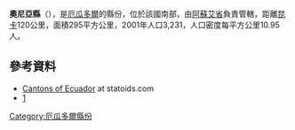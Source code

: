{{Coord|3|28|S|79|9|W|display=title}}

'''奧尼亞縣'''（{{lang-es|Cantón Oña}}），是[[厄瓜多爾|厄瓜多爾]]的縣份，位於該國南部，由[[阿蘇艾省|阿蘇艾省]]負責管轄，距離[[昆卡_(厄瓜多爾)|昆卡]]120公里，面積295平方公里，2001年人口3,231，人口密度每平方公里10.95人。

==參考資料==
*[http://www.statoids.com/yec.html Cantons of Ecuador]{{Wayback|url=http://www.statoids.com/yec.html |date=20110628180130 }} at statoids.com
*[http://www.ecuadorencifras.gob.ec/resultados] {{Wayback|url=http://www.ecuadorencifras.gob.ec/resultados |date=20210301030032 }}

{{厄瓜多爾縣份}}

[[Category:厄瓜多爾縣份|Category:厄瓜多爾縣份]]


{{Ecuador-geo-stub}}